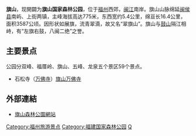 {{中国自然保护单位
|级别                      = 国家森林公园
|名称                      = 旗山国家森林公园
|子项                      =
|图像                      = Fog in Gi-sang.jpg
|图像说明                  = 闽江南岸的旗山
|省名                      = [[福建省|福建省]]
|市/县名                   = [[福州市|福州市]][[闽侯县|闽侯县]]
|所在                      = [[福建省|福建省]][[福州市|福州市]]
|分类                      = [[国家森林公园|国家森林公园]]
|面积                      = 3587公顷
|建立时间                  = 
|坐标                      = {{coord|25.97|119.12|format=dms|display=it}}
|map_type=
}}

'''旗山'''，现開闢为'''旗山国家森林公园'''，位于[[福州|福州]]西郊，[[闽江|闽江]]南岸。旗山山脉绵延[[闽侯县|闽侯县]]南屿、上街两镇，主峰海拔高达775米，东西宽约5.4公里，绵亘长16.4公里，面积3587公顷。因形状如展旗，流青翠滴，故又名“翠旗山”。旗山与[[鼓山|鼓山]]隔江相峙，有“左旗右鼓，八闽二绝”之誉。

==主要景点==
公园分双峰、福厝岭、旗山、五峰、龙泉五个景区59个景点。
*石松寺（[[旗山万佛寺|万佛寺]]）[https://web.archive.org/web/20070216030330/http://on118.com/wanfosi/index.asp 旗山万佛寺]

==外部連結==
* [https://web.archive.org/web/20070311001606/http://www.chinafpark.net/scenery/moreinfo.aspx?id=73 旗山森林公園網站]

{{中华人民共和国国家森林公园}}
[[Category:福州旅游景点|Category:福州旅游景点]]
[[Category:福建国家森林公园|Category:福建国家森林公园]]
[[Category:福建山峰|Q]]